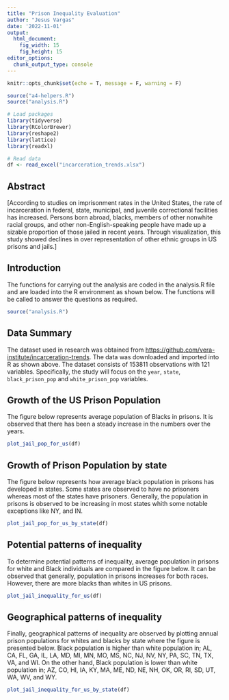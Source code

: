 ```yaml
---
title: "Prison Inequality Evaluation"
author: "Jesus Vargas"
date: '2022-11-01'
output: 
  html_document: 
    fig_width: 15
    fig_height: 15
editor_options: 
  chunk_output_type: console
---
```



```r
knitr::opts_chunk$set(echo = T, message = F, warning = F)
```


```r
source("a4-helpers.R")
source("analysis.R")
```


```r
# Load packages
library(tidyverse)
library(RColorBrewer)
library(reshape2)
library(lattice)
library(readxl)

# Read data
df <- read_excel("incarceration_trends.xlsx")

```

## Abstract 
[According to studies on imprisonment rates in the United States, the rate of incarceration in federal, state, municipal, and juvenile correctional facilities has increased. Persons born abroad, blacks, members of other nonwhite racial groups, and other non-English-speaking people have made up a sizable proportion of those jailed in recent years. Through visualization, this study showed declines in over representation of other ethnic groups in US prisons and jails.]


## Introduction 
The functions for carrying out the analysis are coded in the analysis.R file and are loaded into the R environment as shown below. The functions will be called to answer the questions as required.

```r
source("analysis.R")
```


## Data Summary 
The dataset used in research was obtained from <https://github.com/vera-institute/incarceration-trends>. The data was downloaded and imported into R as shown above. The dataset consists of 153811 observations with 121 variables. Specifically, the study will focus on the `year`, `state`, `black_prison_pop` and `white_prison_pop` variables.


## Growth of the US Prison Population
The figure below represents average population of Blacks in prisons. It is observed that there has been a steady increase in the numbers over the years.

```r
plot_jail_pop_for_us(df)
```


## Growth of Prison Population by state

The figure below represents how average black population in prisons has developed in states. Some states are observed to have no prisoners whereas most of the states have prisoners. Generally, the population in prisons is observed to be increasing in most states whith some notable exceptions like NY, and IN.


```r
plot_jail_pop_for_us_by_state(df)
```


## Potential patterns of inequality

To determine potential patterns of inequality, average population in prisons for white and Black individuals are compared in the figure below. It can be observed that generally, population in prisons increases for both races. However, there are more blacks than whites in US prisons.


```r
plot_jail_inequality_for_us(df)
```


## Geographical patterns of inequality
Finally, geographical patterns of inequality are observed by plotting annual prison populations for whites and blacks by state where the figure is presented below. Black population is higher than white population in; AL, CA, FL, GA, IL, LA, MD, MI, MN, MO, MS, NC, NJ, NV, NY, PA, SC, TN, TX, VA, and WI. On the other hand, Black population is lower than white population in; AZ, CO, HI, IA, KY, MA, ME, ND, NE, NH, OK, OR, RI, SD, UT, WA, WV, and WY.


```r
plot_jail_inequality_for_us_by_state(df)
```




